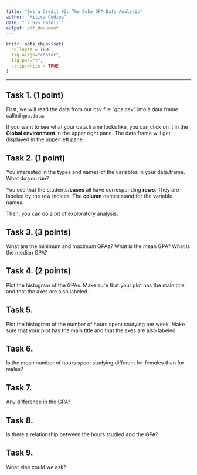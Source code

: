 ```yaml
---
title: "Extra Credit #2: The Duke GPA Data Analysis"
author: "Milica Cudina"
date: "`r Sys.Date()`"
output: pdf_document
---
```

<!-- The author of this template is Dr. Gordan Zitkovic.-->
<!-- The code chunk below contains some settings that will  -->
<!-- make your R code look better in the output pdf file.  -->
<!-- If you are curious about what each option below does, -->
<!-- go to https://yihui.org/knitr/options/ -->
<!-- If not, feel free to disregard everything ...  -->
```r
knitr::opts_chunk$set(
  collapse = TRUE,
  fig.align="center",
  fig.pos="t",
  strip.white = TRUE
)
```
<!-- ... down to here. -->

---

## Task 1. (1 point)
First, we will read the data from our csv file "gpa.csv" into a data.frame called `gpa.data`:

If you want to see what your data.frame looks like, you can click on it in the **Global environment** in the upper right pane. The data.frame will get displayed in the upper left pane. 

## Task 2. (1 point)
You interested in the types and names of the variables in your data.frame. What do you run?

You see that the students/**cases** all have corresponding **rows**. They are labeled by the row indices. The **column** names stand for the variable names.

Then, you can do a bit of exploratory analysis. 

## Task 3. (3 points)
What are the minimum and maximum GPAs? What is the mean GPA? What is the median GPA?


## Task 4. (2 points)
Plot the histogram of the GPAs. Make sure that your plot has the main title and that the axes are also labeled. 

## Task 5. 
Plot the histogram of the number of hours spent studying per week. Make sure that your plot has the main title and that the axes are also labeled. 

## Task 6. 
Is the mean number of hours spent studying different for females than for males? 

## Task 7. 
Any difference in the GPA?

## Task 8. 
Is there a relationship between the hours studied and the GPA?

## Task 9. 
What else could we ask? 
